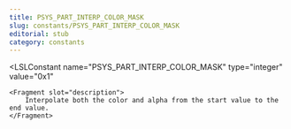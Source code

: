 ```yaml
---
title: PSYS_PART_INTERP_COLOR_MASK
slug: constants/PSYS_PART_INTERP_COLOR_MASK
editorial: stub
category: constants
---
```


<LSLConstant
	name="PSYS_PART_INTERP_COLOR_MASK"
	type="integer"
	value="0x1"
>
	<Fragment slot="description">
		Interpolate both the color and alpha from the start value to the end value.
	</Fragment>
</LSLConstant>
